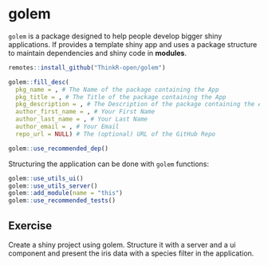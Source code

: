 # golem

`golem` is a package designed to help people develop bigger shiny applications. If provides a template shiny app and uses a package structure to maintain dependencies and shiny code in **modules**.

```r
remotes::install_github("ThinkR-open/golem")
```


```r
golem::fill_desc(
  pkg_name = , # The Name of the package containing the App 
  pkg_title = , # The Title of the package containing the App 
  pkg_description = , # The Description of the package containing the App 
  author_first_name = , # Your First Name
  author_last_name = , # Your Last Name
  author_email = , # Your Email
  repo_url = NULL) # The (optional) URL of the GitHub Repo

golem::use_recommended_dep()
```

Structuring the application can be done with `golem` functions:

```r
golem::use_utils_ui()
golem::use_utils_server()
golem::add_module(name = "this")
golem::use_recommended_tests()
```

## Exercise
Create a shiny project using golem. Structure it with a server and a ui component and present the iris data with a species filter in the application.